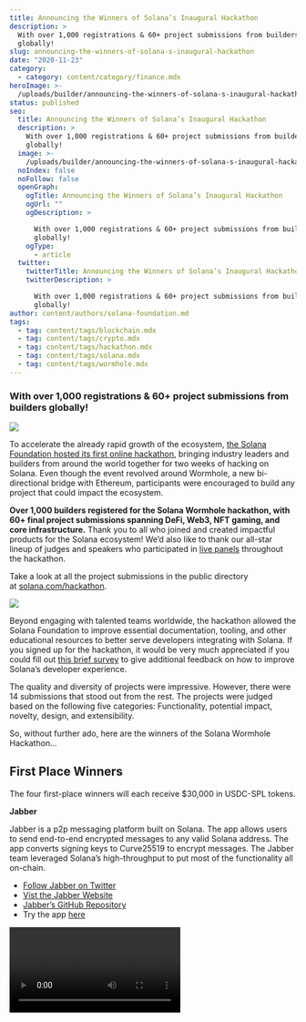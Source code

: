 ```yaml
---
title: Announcing the Winners of Solana’s Inaugural Hackathon
description: >
  With over 1,000 registrations & 60+ project submissions from builders
  globally!
slug: announcing-the-winners-of-solana-s-inaugural-hackathon
date: "2020-11-23"
category:
  - category: content/category/finance.mdx
heroImage: >-
  /uploads/builder/announcing-the-winners-of-solana-s-inaugural-hackathon/a9c97da1042047e784b494b6685d86f4.png
status: published
seo:
  title: Announcing the Winners of Solana’s Inaugural Hackathon
  description: >
    With over 1,000 registrations & 60+ project submissions from builders
    globally!
  image: >-
    /uploads/builder/announcing-the-winners-of-solana-s-inaugural-hackathon/a9c97da1042047e784b494b6685d86f4.png
  noIndex: false
  noFollow: false
  openGraph:
    ogTitle: Announcing the Winners of Solana’s Inaugural Hackathon
    ogUrl: ""
    ogDescription: >

      With over 1,000 registrations & 60+ project submissions from builders
      globally!
    ogType:
      - article
  twitter:
    twitterTitle: Announcing the Winners of Solana’s Inaugural Hackathon
    twitterDescription: >

      With over 1,000 registrations & 60+ project submissions from builders
      globally!
author: content/authors/solana-foundation.md
tags:
  - tag: content/tags/blockchain.mdx
  - tag: content/tags/crypto.mdx
  - tag: content/tags/hackathon.mdx
  - tag: content/tags/solana.mdx
  - tag: content/tags/wormhole.mdx
---
```


### **With over 1,000 registrations & 60+ project submissions from builders globally!**

![](/uploads/builder/announcing-the-winners-of-solana-s-inaugural-hackathon/image-1.jpg)

To accelerate the already rapid growth of the ecosystem, [the Solana Foundation hosted its first online hackathon](https://solana.com/hackathon?ref=solana.ghost.io), bringing industry leaders and builders from around the world together for two weeks of hacking on Solana. Even though the event revolved around Wormhole, a new bi-directional bridge with Ethereum, participants were encouraged to build any project that could impact the ecosystem.

**Over 1,000 builders registered for the Solana Wormhole hackathon, with 60+ final project submissions spanning DeFi, Web3, NFT gaming, and core infrastructure.** Thank you to all who joined and created impactful products for the Solana ecosystem! We’d also like to thank our all-star lineup of judges and speakers who participated in [live panels](https://www.youtube.com/playlist?list=PLilwLeBwGuK5Icr4uZpDwMhtckrkSaFT0&ref=solana.ghost.io) throughout the hackathon.

Take a look at all the project submissions in the public directory at [solana.com/hackathon](http://solana.com/hackathon?ref=solana.ghost.io).

![](/uploads/builder/announcing-the-winners-of-solana-s-inaugural-hackathon/image-2.png)

Beyond engaging with talented teams worldwide, the hackathon allowed the Solana Foundation to improve essential documentation, tooling, and other educational resources to better serve developers integrating with Solana. If you signed up for the hackathon, it would be very much appreciated if you could fill out [this brief survey](https://solanalabs.typeform.com/to/MXvvGnjw?ref=solana.ghost.io) to give additional feedback on how to improve Solana’s developer experience.

The quality and diversity of projects were impressive. However, there were 14 submissions that stood out from the rest. The projects were judged based on the following five categories: Functionality, potential impact, novelty, design, and extensibility.

So, without further ado, here are the winners of the Solana Wormhole Hackathon…

## **First Place Winners**

The four first-place winners will each receive $30,000 in USDC-SPL tokens.

**Jabber**

Jabber is a p2p messaging platform built on Solana. The app allows users to send end-to-end encrypted messages to any valid Solana address. The app converts signing keys to Curve25519 to encrypt messages. The Jabber team leveraged Solana’s high-throughput to put most of the functionality all on-chain.

- [Follow Jabber on Twitter](https://twitter.com/jabber_im?ref=solana.ghost.io)
- [Vist the Jabber Website](https://jabberim.com/?ref=solana.ghost.io)
- [Jabber’s GitHub Repository](https://github.com/vidhunv1/jabber/?ref=solana.ghost.io)
- Try the app [here](https://jabber-test.vercel.app/?ref=solana.ghost.io)

<video url="https://player.vimeo.com/video/479480751?app_id=122963" />

**Solana Fantasy Sports**

Solana Fantasy Sports is a fully on-chain app where users can start a league by setting an entry-amount in SOL. Friends join by paying an entry fee and then choose players in the initial draft. Users can swap players during the game, and scores are published weekly by owner wallets fetched from an API. The highest scorer in each league gets to withdraw the entry-amount collected.

- [Follow Solana Fantasy Sports on Twitter](https://twitter.com/SolanaSports?ref=solana.ghost.io)
- [Fantasy Sports’ GitHub Repository](https://github.com/ProtoDao/solana-fantasy-app?ref=solana.ghost.io)
- Try the app [here](https://solanafantasy.netlify.app/?ref=solana.ghost.io)

### **Solana Structured Products**

Structured products in traditional finance are simply a combination of two or more financial instruments that comprise a single product that pays out based on the underlying assets’ performance. The Structured Products team built a system that allows users to match and lock single deposits with the shared goal of executing a particular trading strategy, coupled with position management bots that read and respond to Serum DEX’s market data.

- [Follow Structured Products on Twitter](https://twitter.com/solstructured?ref=solana.ghost.io)
- [Structured Product’s GitHub Repository](https://github.com/wilbarnes/solana-structured-products?ref=solana.ghost.io)

![](/uploads/builder/announcing-the-winners-of-solana-s-inaugural-hackathon/image-3.jpg)

**StableSwap**

StableSwap brings Curve to Solana! The team modified Solana’s Solana token-swap program by implementing Curve’s StableSwap invariant. The live app allows users to trade highly-correlated SPL tokens in a familiar swap interface.

- [Follow StableSwap on Twitter](https://twitter.com/stableswap_pro?ref=solana.ghost.io)
- [StableSwap’s GitHub Repository](https://github.com/michaelhly/stable-swap-program?ref=solana.ghost.io)

## **Second Place Winners**

The 5-second place winners will each receive $10,000 in USDC-SPL tokens.

**SolGSN**

SolGSN is a gas station implementation for Solana. The platform allows users to do fee-less transactions, where the dApp creator pays fees on behalf of the user. This gives dApp creators more flexibility to provide a more seamless user experience. Also, the dApp and user can add or withdraw credits at any time.

- Follow SolGSN on Twitter
- [SolGSN’s GitHub Repository](https://github.com/princesinha19/solgsn?ref=solana.ghost.io)
- View the team’s deck [here](https://docs.google.com/presentation/d/14iBbXitBhS5vqem0ZE_9nsbn1lXT0uF9vwPMs_1PnJM/edit?ref=solana.ghost.io#slide=id.p)

![](/uploads/builder/announcing-the-winners-of-solana-s-inaugural-hackathon/image-4.jpg)

**IdentitySwap**

IdentitySwap is an Automatic Money Market (AMM) dApp that demonstrates the concept of decentralized identity on the Solana SPL Token-Swap program. The program connects with Civic’s identity verification system.

- Follow IdentitySwap on Twitter
- [IdentitySwap’s GitHub Repository](https://github.com/civicteam/identity-swap?ref=solana.ghost.io)

**SoproX**

SoproX is a tool that helps developers to conveniently create a Solana Rust-based program (SRP) with no build configuration. To simplify Solana’s program development, the team created a solution for developers to immediately bootstrap their programs. There are several built-in templates with many levels of readability in SoproX, including a Hello World instance for new developers to learn Solana.

- Follow SoproX on Twitter
- [SoproX’s GitHub Repository](https://github.com/DescartesNetwork/soprox?ref=solana.ghost.io)
- Try it out [here](https://soprox.descartes.network/?ref=solana.ghost.io)

**P2P Wallet Bundle**

The P2P Org team built a bundle of open-source Solana wallet implementations, written for [iOS](https://github.com/p2p-org/p2p-wallet-ios?ref=solana.ghost.io), [Android](https://github.com/p2p-org/p2p-wallet-android?ref=solana.ghost.io), and a web browser version. The team leveraged Solana, Serum, and Bonfida infrastructure.

- Follow P2P Wallet on Twitter
- [P2P Wallet’s GitHub Repository](https://github.com/p2p-org/p2p-wallet-web?ref=solana.ghost.io)
- Try out the wallet [here](https://p2p-org.github.io/p2p-wallet-web/?ref=solana.ghost.io#/)

**Solong**

Solong is a slick new extension browser that allows users to interact with any application on Solana or in the Serum ecosystem. It also included the ability to mint new SPL tokens directly within the UI.

- Try out the wallet [here](https://solongwallet.com/?ref=solana.ghost.io)

<video url="https://youtu.be/48HD6QKCYmk " />

## **Third Place Winners**

The fivethird-place winners will each receive $5,000 in USDC-SPL tokens.

**SOL Survivor**

SOL Survivor is a messaging app and Mortal Kombat style fighting game on the Solana testnet. The premise is simple, both users submit a hash of 4 choices: attack/block/counter/taunt. After both users have submitted their hashes they can reveal (“unleash”) their choice. Once the first player has revealed their action the second player will have 10 seconds to reveal their choice as well.

- [SOL Surivor’s GitHub Repository](https://github.com/kemargrant/soltalk/blob/master/public/sssc.c?ref=solana.ghost.io)
- Try out the game [here](https://dnfpbwm8i1o6z.cloudfront.net/?ref=solana.ghost.io)

<video url="https://youtu.be/RyCgjsrUJq0 " />

**SquiFi**

Squifi is a generalized crowdfunding platform built on Solana. Squifi aims to increase a groups’ purchasing power by pooling passive income from individuals. Pool contributors are granted SPL pool share tokens for ownership.

- [SquiFi’s GitHub Repository](https://github.com/marbar3778/squad_finance/?ref=solana.ghost.io)
- Read the submission [here](https://docs.google.com/document/d/1xXFdCRrp9tGW68BTRB9wIr-XNbRWuRkJ_Z91xitXFig/edit?ref=solana.ghost.io)

**Moebius**

Moebius is a cross-chain oracle that bridges on-chain Ethereum data to Solana. As a use-case of Moebius, the team built Moebius-Uniswap that bridges Uniswap time-weighted average prices to Solana, allowing Solana-based apps to access Uniswap prices.

- Follow Moebius on Twitter
- [Moebius’ GitHub Repository](https://github.com/roynalnaruto/moebius?ref=solana.ghost.io)

<video url="https://youtu.be/7qNSjpNDjN0 " />

**Solanaroll**

Solanaroll is a fast, inexpensive dice game with a user-funded pooled treasury. The dice game is provably fair and has a 1% house edge.

- Follow Solanaroll on Twitter
- [Solanaroll’s GitHub Repository](https://github.com/turnyay/solanaroll?ref=solana.ghost.io)
- Try the game [here](https://www.solanaroll.com/?ref=solana.ghost.io)

**Nebula Wallet**

Nebula is a wallet and name service for Solana accounts and tokens. The wallet includes basic functionalities like sending Sol/Tokens, creating your own SPL tokens, and minting/freezing token contracts. Tokens can also be registered in a name service by the minter of the token.

- Follow Nebula on Twitter
- [Nebula Wallet’s GitHub Repository](https://github.com/Nebula-Wallet?ref=solana.ghost.io)
- Try the wallet [here](https://nebulawallet.com/?ref=solana.ghost.io)

Congratulations again to all the hackers and winners! If you are interested in continuing to develop on Solana, the Foundation is always looking for talented teams to fund through the [Grants Program](https://solana.com/grants?ref=solana.ghost.io). There are several future hackathons already planned through 2021, so sign up for the newsletter, follow Solana on Twitter, and stay tuned for upcoming announcements!

Solana Foundation grants are given without consideration of legal viability for the proposed project or endeavor. The Solana Foundation does not encourage, induce or sanction the use of any software application in violation of applicable laws and regulations by offering grants to companies, projects, or individuals, and does not endorse any project or product created by a grant recipient. All grant recipients must comply with applicable laws and regulations when releasing any software that they develop while using proceeds from their Solana Foundation grants or in relation thereof.
